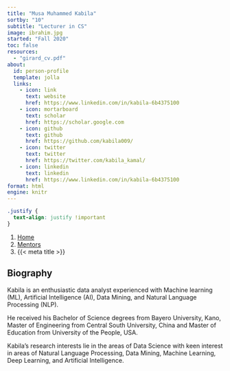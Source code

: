 ```yaml
---
title: "Musa Muhammed Kabila"
sortby: "10"
subtitle: "Lecturer in CS"
image: ibrahim.jpg
started: "Fall 2020"
toc: false
resources: 
  - "girard_cv.pdf"
about:
  id: person-profile
  template: jolla
  links:
    - icon: link
      text: website
      href: https://www.linkedin.com/in/kabila-6b4375100
    - icon: mortarboard
      text: scholar
      href: https://scholar.google.com
    - icon: github
      text: github
      href: https://github.com/kabila009/
    - icon: twitter
      text: twitter
      href: https://twitter.com/kabila_kamal/
    - icon: linkedin
      text: linkedin
      href: https://www.linkedin.com/in/kabila-6b4375100
format: html
engine: knitr
---
```

```css
.justify {
  text-align: justify !important
}
```

```{=html}
<nav aria-label="breadcrumb">
  <ol class="breadcrumb">
    <li class="breadcrumb-item"><a href="../../index.html">Home</a></li>
    <li class="breadcrumb-item"><a href="../../mentors.html">Mentors</a></li>
    <li class="breadcrumb-item active" aria-current="page">{{< meta title >}}</li>
  </ol>
</nav>
```

:::{#person-profile}
:::

::: {.justify}

## Biography
Kabila is an enthusiastic data analyst experienced with Machine learning (ML), Artificial Intelligence (AI), Data Mining, and Natural Language Processing (NLP).

He received his Bachelor of Science degrees from Bayero University, Kano, Master of Engineering from Central South University, China and Master of Education from University of the People, USA.

Kabila’s research interests lie in the areas of Data Science with keen interest in areas of Natural Language Processing, Data Mining, Machine Learning, Deep Learning, and Artificial Intelligence.


:::

<!-- ## Experience -->

<!-- - **University of Kansas** | Lawrence, KS, USA<br /> -->
<!--   Assistant Professor of Psychology | 2020–Current<br /> -->
<!--   Wright Faculty Scholar | 2020–2025<br /> -->
<!--   Director of the [BBQ Program](https://psychology.ku.edu/bbq) | 2022–Current -->

<!-- - **Carnegie Mellon University** | Pittsburgh, PA, USA<br /> -->
<!--   Postdoctoral Researcher, School of Computer Science | 2018–2020 -->

<!-- - **University of Mississippi Medical Center** | Jackson, MS, USA<br /> -->
<!--   Clinical Intern, Department of Psychiatry | 2017–2018 -->

<!-- ## Journal Editing -->

<!-- - **Journal of Psychopathology and Clinical Science** <a href="https://www.apa.org/pubs/journals/abn" target="_blank" rel="nooperner noreferrer"></a><br /> -->
<!--   Consulting Editor | Starting 2023 -->
<!-- - **IEEE Transactions on Affective Computing** <a href="https://www.computer.org/csdl/journal/ta" target="_blank" rel="noopener noreferrer"><i class="bi bi-box-arrow-up-right ms-1"></i></a><br /> -->
<!--   Associate Editor | 2022–Current -->
<!-- - **Collabra Psychology** <a href="https://online.ucpress.edu/collabra" target="_blank" rel="noopener noreferrer"><i class="bi bi-box-arrow-up-right ms-1"></i></a><br /> -->
<!--   Associate Editor | 2021–Current -->
<!-- - **Clinical Psychological Science** <a href="https://journals.sagepub.com/home/cpx" target="_blank" rel="noopener noreferrer"><i class="bi bi-box-arrow-up-right ms-1"></i></a><br /> -->
<!--   Consulting Editor | 2021–Current -->
<!-- - **Psychological Assessment** <a href="https://www.apa.org/pubs/journals/pas" target="_blank" rel="noopener noreferrer"><i class="bi bi-box-arrow-up-right ms-1"></i></a><br /> -->
<!--   Consulting Editor | 2020–2022 -->

<!-- ## Education -->

<!-- - **University of Pittsburgh** | Pittsburgh, PA, USA<br /> -->
<!--   PhD in Psychology (Clinical) | 2013–2018 -->

<!-- - **University of Pittsburgh** | Pittsburgh, PA, USA<br /> -->
<!--   MS in Psychology (Clinical) | 2010–2013 -->

<!-- - **University of Washington** | Seattle, WA, USA<br /> -->
<!--   BA in Psychology & Philosophy (Honors) | 2005–2008  -->
